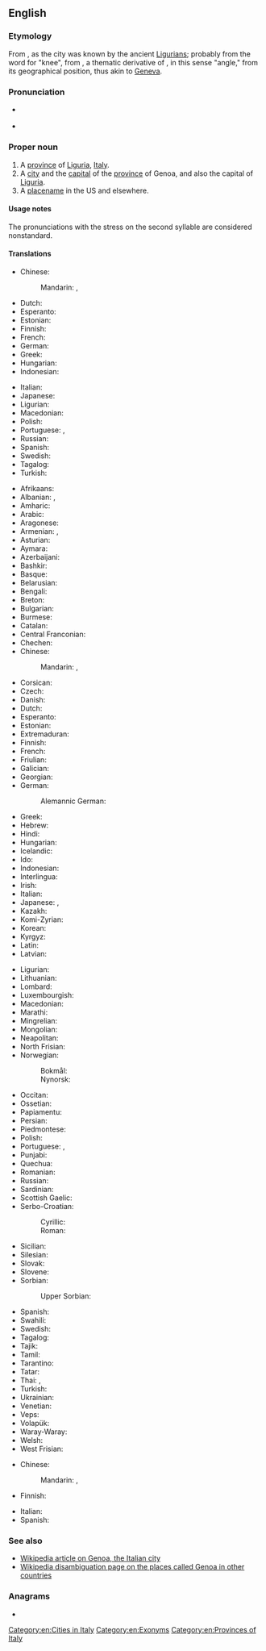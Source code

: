 {{also|genoa}}
==English==
{{wikipedia}}

===Etymology===
From {{etyl|la|en}} {{m|la|Genua}}, as the city was known by the ancient [[Ligurian]]s; probably from the {{etyl|xlg|en}} word for "knee", from {{etyl|ine-pro|en}} {{m|ine-pro|*ǵnéwo-||knee}}, a thematic derivative of {{etyl|ine-pro|en}} {{m|ine-pro|*ǵónu}}, in this sense "angle," from its geographical position, thus akin to [[Geneva]].

===Pronunciation===
* {{a|UK}} {{IPA|/ˈdʒɛn.əʊ.ə/|/dʒɛnˈəʊ.ə/|lang=en}}
* {{a|US}} {{IPA|/ˈdʒɛn.ou.ə/|/dʒɛnˈou.ə/|lang=en}}

===Proper noun===
{{en-proper noun}}

# A [[province]] of [[Liguria]], [[Italy]].
# A [[city]] and the [[capital]] of the [[province]] of Genoa, and also the capital of [[Liguria]].
# A [[placename]] in the US and elsewhere.

====Usage notes====
The pronunciations with the stress on the second syllable are considered nonstandard.

====Translations====
{{trans-top|province}}
* Chinese:
*: Mandarin: {{t+|cmn|熱那亞|sc=Hani}}, {{t+|cmn|热那亚|tr=Rènàyà|sc=Hani}}
* Dutch: {{t+|nl|Genua|n}}
* Esperanto: {{t|eo|Ĝenovo}}
* Estonian: {{t+|et|Genova}}
* Finnish: {{t+|fi|Genova}}
* French: {{t+|fr|Gênes|f}}
* German: {{t+|de|Genua|n}}
* Greek: {{t+|el|Γένοβα|f}}
* Hungarian: {{t+|hu|Genova}}
* Indonesian: {{t|id|Genoa}}
{{trans-mid}}
* Italian: {{t+|it|Genova|f}}
* Japanese: {{t|ja|ジェノヴァ|tr=jenova}}
* Ligurian: {{t|lij|Zêna|f}}
* Macedonian: {{t|mk|Џенова|f|tr=Dženóva}}
* Polish: {{t+|pl|Genua|f}}
* Portuguese: {{t|pt|Génova|f}} {{qualifier|Portugal}}, {{t|pt|Gênova|f}} {{qualifier|Brazil}}
* Russian: {{t+|ru|Ге́нуя|f}}
* Spanish: {{t+|es|Génova|f}}
* Swedish: {{t|sv|Genua}}
* Tagalog: {{t|tl|Henoba}}
* Turkish: {{t+|tr|Cenova}}
{{trans-bottom}}

{{trans-top|Italian city}}
* Afrikaans: {{t|af|Genua}}
* Albanian: {{t|sq|Gjenova|f}}, {{t|sq|Xhenova|f}}
* Amharic: {{t|am|ጄኖቫ}}
* Arabic: {{t|ar|جِنُوَى|f|tr=jinowā}}
* Aragonese: {{t|an|Chenova|f}}
* Armenian: {{t|hy|Ջենովա}}, {{t|hy|Ճենովա}}
* Asturian: {{t|ast|Xénova|f}}
* Aymara: {{t|ay|Genova}}
* Azerbaijani: {{t|az|Genuya}}
* Bashkir: {{t|ba|Генуя}}
* Basque: {{t|eu|Genova}}
* Belarusian: {{t|be|Генуя|f|tr=Hénuja}}
* Bengali: {{t|bn|জেনোভা}}
* Breton: {{t|br|Genova|f}}
* Bulgarian: {{t|bg|Генуа|f|tr=Génua}}
* Burmese: {{t|my|ဂျီနိုအာမြို့}}
* Catalan: {{t|ca|Gènova|f}}
* Central Franconian: {{t|gmw-cfr|Jenua|f}}
* Chechen: {{t|ce|Генуя|alt=Ге́нуя}}
* Chinese:
*: Mandarin: {{t+|cmn|熱那亞|sc=Hani}}, {{t+|cmn|热那亚|tr=Rènàyà|sc=Hani}}
* Corsican: {{t|co|Genuva|f}}
* Czech: {{t+|cs|Janov|m}}
* Danish: {{t|da|Genova}}
* Dutch: {{t+|nl|Genua|n}}
* Esperanto: {{t|eo|Ĝenovo}}
* Estonian: {{t+|et|Genova}}
* Extremaduran: {{t|ext|Génova}}
* Finnish: {{t+|fi|Genova}}
* French: {{t+|fr|Gênes|f}}
* Friulian: {{t|fur|Gjenue|f}}
* Galician: {{t+|gl|Xénova|f}}
* Georgian: {{t|ka|გენუა}}
* German: {{t+|de|Genua|n}}
*: Alemannic German: {{t|gsw|Genua|n}}
* Greek: {{t+|el|Γένοβα|f}}
* Hebrew: {{t|he|גנואה}}
* Hindi: {{t|hi|जेनोआ|tr=jēnō'ā}}
* Hungarian: {{t+|hu|Genova}}
* Icelandic: {{t|is|Genúa|f}}
* Ido: {{t+|io|Genova}}
* Indonesian: {{t|id|Genoa}}
* Interlingua: {{t|ia|Genua}}
* Irish: {{t|ga|Genova|f}}
* Italian: {{t+|it|Genova|f}}
* Japanese: {{t|ja|ジェノヴァ|tr=Jenova}}, {{t|ja|ジェノア|tr=Jenoa}}
* Kazakh: {{t|kk|Генуя}}
* Komi-Zyrian: {{t|kpv|Генуя}}
* Korean: {{t|ko|제노바|tr=Jenoba}}
* Kyrgyz: {{t|ky|Генуя}}
* Latin: {{t|la|Genua|f}}
* Latvian: {{t|lv|Dženova|f}}
{{trans-mid}}
* Ligurian: {{t|lij|Zêna|f}}
* Lithuanian: {{t|lt|Genuja|f}}
* Lombard: {{t|lmo|Genua|f}}
* Luxembourgish: {{t|lb|Genua|f}}
* Macedonian: {{t|mk|Џенова|f|tr=Dženóva}}
* Marathi: {{t|mr|जेनोवा}}
* Mingrelian: {{t|xmf|გენუა}}
* Mongolian: {{t|mn|Женова}}
* Neapolitan: {{t|nap|Genova|f}}
* North Frisian: {{t|frr|Genua}}
* Norwegian:
*: Bokmål: {{t|nb|Genova}}
*: Nynorsk: {{t|nn|Genova}}
* Occitan: {{t+|oc|Gènoa|f}}
* Ossetian: {{t|os|Генуя}}
* Papiamentu: {{t|pap|Genova}}
* Persian: {{t|fa|جنوآ|tr=jenoâ}}
* Piedmontese: {{t|pms|Génoa|f}}
* Polish: {{t+|pl|Genua|f}}
* Portuguese: {{t|pt|Génova|f}} {{qualifier|Portugal}}, {{t|pt|Gênova|f}} {{qualifier|Brazil}}
* Punjabi: {{t|pa|ਜੇਨੋਆ}}
* Quechua: {{t|qu|Genova}}
* Romanian: {{t|ro|Genova|f}}
* Russian: {{t+|ru|Ге́нуя|f}}
* Sardinian: {{t|sc|Gènova|f}}
* Scottish Gaelic: {{t|gd|Genova|f}}
* Serbo-Croatian:
*: Cyrillic: {{t|sh|Ђенова|f|sc=Cyrl}}
*: Roman: {{t+|sh|Genova|f}}
* Sicilian: {{t|scn|Gènuva|f}}
* Silesian: {{t|szl|Genova|f}}
* Slovak: {{t|sk|Janov|m}}
* Slovene: {{t+|sl|Genova|f}}
* Sorbian:
*: Upper Sorbian: {{t|hsb|Genua|f}}
* Spanish: {{t+|es|Génova|f}}
* Swahili: {{t|sw|Genova}}
* Swedish: {{t|sv|Genua}}
* Tagalog: {{t|tl|Henoba}}
* Tajik: {{t|tg|Ге́нуя}}
* Tamil: {{t|ta|செனோவா}}
* Tarantino: {{t|roa-tar|Genova}}
* Tatar: {{t|tt|Җенова}}
* Thai: {{t|th|เจนัว|tr=jee-nuua}}, {{t|th|เจโนวา|tr=jee-noo-waa}}
* Turkish: {{t+|tr|Cenova}}
* Ukrainian: {{t|uk|Генуя|f|tr=Hénuja}}
* Venetian: {{t|vec|Gènoa|f}}
* Veps: {{t|vep|Genui}}
* Volapük: {{t|vo|Genova}}
* Waray-Waray: {{t|war|Genova}}
* Welsh: {{t|cy|Genova|f}}
* West Frisian: {{t|fy|Genua}}
{{trans-bottom}}

{{trans-top|placename}}
* Chinese:
*: Mandarin: {{t+|cmn|熱那亞|sc=Hani}}, {{t+|cmn|热那亚|tr=Rènàyà|sc=Hani}}
* Finnish: {{t+|fi|Genoa}}
{{trans-mid}}
* Italian: {{t+|it|Genoa|f}}
* Spanish: {{t-needed|es}}
{{trans-bottom}}

===See also===
* [[w:Genoa|Wikipedia article on Genoa, the Italian city]]
* [[w:Genoa (disambiguation)|Wikipedia disambiguation page on the places called Genoa in other countries]]

===Anagrams===
* {{anagrams|en|a=aegno|Ganoe|Genao|Onega|agone}}

[[Category:en:Cities in Italy]]
[[Category:en:Exonyms]]
[[Category:en:Provinces of Italy]]